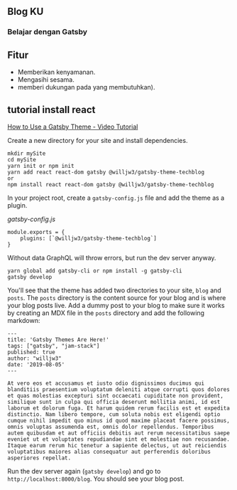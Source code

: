 ## Blog KU

### Belajar dengan Gatsby

## Fitur

- Memberikan kenyamanan.
- Mengasihi sesama.
- memberi dukungan pada yang membutuhkan).

## tutorial install react

[How to Use a Gatsby Theme - Video Tutorial](https://youtu.be/wlu8q6Q3Hro)

Create a new directory for your site and install dependencies.

```
mkdir mySite
cd mySite
yarn init or npm init
yarn add react react-dom gatsby @willjw3/gatsby-theme-techblog
or
npm install react react-dom gatsby @willjw3/gatsby-theme-techblog
```

In your project root, create a `gatsby-config.js` file and add the theme as a plugin.

_gatsby-config.js_

```
module.exports = {
    plugins: [`@willjw3/gatsby-theme-techblog`]
}
```

Without data GraphQL will throw errors, but run the dev server anyway.

```
yarn global add gatsby-cli or npm install -g gatsby-cli
gatsby develop
```

You'll see that the theme has added two directories to your site, `blog` and `posts`. The `posts` directory is the content source for your blog and is where your blog posts live. Add a dummy post to your blog to make sure it works by creating an MDX file in the `posts` directory and add the following markdown:

```
---
title: 'Gatsby Themes Are Here!'
tags: ["gatsby", "jam-stack"]
published: true
author: "willjw3"
date: '2019-08-05'
---

At vero eos et accusamus et iusto odio dignissimos ducimus qui blanditiis praesentium voluptatum deleniti atque corrupti quos dolores et quas molestias excepturi sint occaecati cupiditate non provident, similique sunt in culpa qui officia deserunt mollitia animi, id est laborum et dolorum fuga. Et harum quidem rerum facilis est et expedita distinctio. Nam libero tempore, cum soluta nobis est eligendi optio cumque nihil impedit quo minus id quod maxime placeat facere possimus, omnis voluptas assumenda est, omnis dolor repellendus. Temporibus autem quibusdam et aut officiis debitis aut rerum necessitatibus saepe eveniet ut et voluptates repudiandae sint et molestiae non recusandae. Itaque earum rerum hic tenetur a sapiente delectus, ut aut reiciendis voluptatibus maiores alias consequatur aut perferendis doloribus asperiores repellat.
```

Run the dev server again (`gatsby develop`) and go to `http://localhost:8000/blog`. You should see your blog post.
